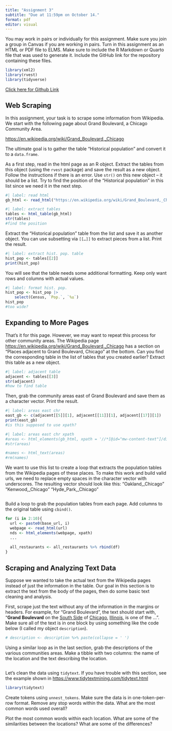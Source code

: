 ```yaml
---
title: "Assignment 3"
subtitle: "Due at 11:59pm on October 14."
format: pdf
editor: visual
---
```


You may work in pairs or individually for this assignment. Make sure you join a group in Canvas if you are working in pairs. Turn in this assignment as an HTML or PDF file to ELMS. Make sure to include the R Markdown or Quarto file that was used to generate it. Include the GitHub link for the repository containing these files.

```r
library(xml2)
library(rvest)
library(tidyverse)
```

[Click here for Github Link](https://github.com/blackburn2616/SURV727_group2)

## Web Scraping

In this assignment, your task is to scrape some information from Wikipedia. We start with the following page about Grand Boulevard, a Chicago Community Area.

<https://en.wikipedia.org/wiki/Grand_Boulevard,_Chicago>

The ultimate goal is to gather the table "Historical population" and convert it to a `data.frame`.

As a first step, read in the html page as an R object. Extract the tables from this object (using the `rvest` package) and save the result as a new object. Follow the instructions if there is an error. Use `str()` on this new object -- it should be a list. Try to find the position of the "Historical population" in this list since we need it in the next step.

```r
#| label: read html
gb_html <- read_html("https://en.wikipedia.org/wiki/Grand_Boulevard,_Chicago")
```

```r
#| label: extract tables
tables <- html_table(gb_html)
str(tables)
#find the position
```

Extract the "Historical population" table from the list and save it as another object. You can use subsetting via `[[…]]` to extract pieces from a list. Print the result.

```r
#| label: extract hist. pop. table
hist_pop <- tables[[2]]
print(hist_pop)
```

You will see that the table needs some additional formatting. Keep only want rows and columns with actual values.

```r
#| label: format hist. pop.
hist_pop <- hist_pop |> 
    select(Census, `Pop.`, `%±`)
hist_pop
#too wide?
```

## Expanding to More Pages

That's it for this page. However, we may want to repeat this process for other community areas. The Wikipedia page <https://en.wikipedia.org/wiki/Grand_Boulevard,_Chicago> has a section on "Places adjacent to Grand Boulevard, Chicago" at the bottom. Can you find the corresponding table in the list of tables that you created earlier? Extract this table as a new object.

```r
#| label: adjacent table
adjacent <- tables[[3]]
str(adjacent)
#how to find table
```

Then, grab the community areas east of Grand Boulevard and save them as a character vector. Print the result.

```r
#| label: areas east chr
east_gb <- c(adjacent[[5]][1], adjacent[[11]][1], adjacent[[17]][1])
print(east_gb)
#is this supposed to use xpath?
```

```r
#| label: areas east chr xpath
#areas <- html_elements(gb_html, xpath = '//*[@id="mw-content-text"]/div[1]/div[13]/table/tbody/tr[2]/td/div/table/tbody')
#str(areas)

#names <- html_text(areas)
#rm(names)
```

We want to use this list to create a loop that extracts the population tables from the Wikipedia pages of these places. To make this work and build valid urls, we need to replace empty spaces in the character vector with underscores. The resulting vector should look like this: "Oakland,\_Chicago" "Kenwood,\_Chicago" "Hyde_Park,\_Chicago"

```r

```

Build a loop to grab the population tables from each page. Add columns to the original table using `cbind()`.

```r
for (i in 2:10){
  url <- paste0(base_url, i)
  webpage <- read_html(url)
  nds <- html_elements(webpage, xpath)
  ...
  
  all_restaurants <- all_restaurants %>% rbind(df)
}
```

## Scraping and Analyzing Text Data

Suppose we wanted to take the actual text from the Wikipedia pages instead of just the information in the table. Our goal in this section is to extract the text from the body of the pages, then do some basic text cleaning and analysis.

First, scrape just the text without any of the information in the margins or headers. For example, for "Grand Boulevard", the text should start with, "**Grand Boulevard** on the [South Side](https://en.wikipedia.org/wiki/South_Side,_Chicago "South Side, Chicago") of [Chicago](https://en.wikipedia.org/wiki/Chicago "Chicago"), [Illinois](https://en.wikipedia.org/wiki/Illinois "Illinois"), is one of the ...". Make sure all of the text is in one block by using something like the code below (I called my object `description`).

```r
# description <- description %>% paste(collapse = ' ')
```

Using a similar loop as in the last section, grab the descriptions of the various communities areas. Make a tibble with two columns: the name of the location and the text describing the location.

```r

```

Let's clean the data using `tidytext`. If you have trouble with this section, see the example shown in <https://www.tidytextmining.com/tidytext.html>

```r
library(tidytext)
```

Create tokens using `unnest_tokens`. Make sure the data is in one-token-per-row format. Remove any stop words within the data. What are the most common words used overall?

Plot the most common words within each location. What are some of the similarities between the locations? What are some of the differences?
